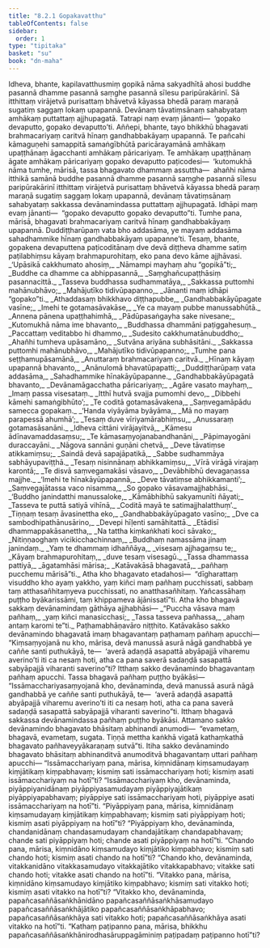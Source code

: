 ```yaml
---
title: "8.2.1 Gopakavatthu"
tableOfContents: false
sidebar:
  order: 1
type: "tipitaka"
basket: "su"
book: "dn-maha"
---
```



<DynamicBreadcrumb />

<Division number="353" book="dn-maha" bookNo="7" page="216">

<Paragraph number="851" book="dn-maha">
Idheva, bhante, kapilavatthusmiṃ gopikā nāma sakyadhītā ahosi buddhe pasannā dhamme pasannā saṃghe pasannā sīlesu paripūrakārinī. Sā itthittaṃ virājetvā purisattaṃ bhāvetvā kāyassa bhedā paraṃ maraṇā sugatiṃ saggaṃ lokaṃ upapannā. Devānaṃ tāvatiṃsānaṃ sahabyataṃ amhākaṃ puttattaṃ ajjhupagatā. Tatrapi naṃ evaṃ jānanti—  ‘gopako devaputto, gopako devaputto’ti. Aññepi, bhante, tayo bhikkhū bhagavati brahmacariyaṃ caritvā hīnaṃ gandhabbakāyaṃ upapannā. Te pañcahi kāmaguṇehi samappitā samaṅgībhūtā paricārayamānā amhākaṃ upaṭṭhānaṃ āgacchanti amhākaṃ pāricariyaṃ. Te amhākaṃ upaṭṭhānaṃ āgate amhākaṃ pāricariyaṃ gopako devaputto paṭicodesi—  ‘kutomukhā nāma tumhe, mārisā, tassa bhagavato dhammaṃ assuttha—  ahañhi nāma itthikā samānā buddhe pasannā dhamme pasannā saṃghe pasannā sīlesu paripūrakārinī itthittaṃ virājetvā purisattaṃ bhāvetvā kāyassa bhedā paraṃ maraṇā sugatiṃ saggaṃ lokaṃ upapannā, devānaṃ tāvatiṃsānaṃ sahabyataṃ sakkassa devānamindassa puttattaṃ ajjhupagatā. Idhāpi maṃ evaṃ jānanti—  “gopako devaputto gopako devaputto”ti. Tumhe pana, mārisā, bhagavati brahmacariyaṃ caritvā hīnaṃ gandhabbakāyaṃ upapannā. Duddiṭṭharūpaṃ vata bho addasāma, ye mayaṃ addasāma sahadhammike hīnaṃ gandhabbakāyaṃ upapanne’ti. Tesaṃ, bhante, gopakena devaputtena paṭicoditānaṃ dve devā diṭṭheva dhamme satiṃ paṭilabhiṃsu kāyaṃ brahmapurohitaṃ, eko pana devo kāme ajjhāvasi.
</Paragraph>

</Division>
<Division number="354" book="dn-maha" bookNo="7" page="217">

<Paragraph number="852" type="verses" book="dn-maha">
_‘Upāsikā cakkhumato ahosiṃ,_  
_Nāmampi mayhaṃ ahu “gopikā”ti;_  
_Buddhe ca dhamme ca abhippasannā,_  
_Saṃghañcupaṭṭhāsiṃ pasannacittā._  

</Paragraph>

<Paragraph number="853" type="verses" book="dn-maha">
_Tasseva buddhassa sudhammatāya,_  
_Sakkassa puttomhi mahānubhāvo;_  
_Mahājutīko tidivūpapanno,_  
_Jānanti maṃ idhāpi “gopako”ti._  

</Paragraph>

<Paragraph number="854" type="verses" book="dn-maha">
_Athaddasaṃ bhikkhavo diṭṭhapubbe,_  
_Gandhabbakāyūpagate vasīne;_  
_Imehi te gotamasāvakāse,_  
_Ye ca mayaṃ pubbe manussabhūtā._  

</Paragraph>

<Paragraph number="855" type="verses" book="dn-maha">
_Annena pānena upaṭṭhahimhā,_  
_Pādūpasaṅgayha sake nivesane;_  
_Kutomukhā nāma ime bhavanto,_  
_Buddhassa dhammāni paṭiggahesuṃ._  

</Paragraph>

<Paragraph number="856" type="verses" book="dn-maha">
_Paccattaṃ veditabbo hi dhammo,_  
_Sudesito cakkhumatānubuddho;_  
_Ahañhi tumheva upāsamāno,_  
_Sutvāna ariyāna subhāsitāni._  

</Paragraph>

<Paragraph number="857" type="verses" book="dn-maha">
_Sakkassa puttomhi mahānubhāvo,_  
_Mahājutīko tidivūpapanno;_  
_Tumhe pana seṭṭhamupāsamānā,_  
_Anuttaraṃ brahmacariyaṃ caritvā._  

</Paragraph>

<Paragraph number="858" type="verses" book="dn-maha">
_Hīnaṃ kāyaṃ upapannā bhavanto,_  
_Anānulomā bhavatūpapatti;_  
_Duddiṭṭharūpaṃ vata addasāma,_  
_Sahadhammike hīnakāyūpapanne._  

</Paragraph>

<Paragraph number="859" type="verses" book="dn-maha">
_Gandhabbakāyūpagatā bhavanto,_  
_Devānamāgacchatha pāricariyaṃ;_  
_Agāre vasato mayhaṃ,_  
_Imaṃ passa visesataṃ._  

</Paragraph>

<Paragraph number="860" type="verses" book="dn-maha">
_Itthī hutvā svajja pumomhi devo,_  
_Dibbehi kāmehi samaṅgibhūto’;_  
_Te coditā gotamasāvakena,_  
_Saṃvegamāpādu samecca gopakaṃ._  

</Paragraph>

<Paragraph number="861" type="verses" book="dn-maha">
_‘Handa viyāyāma byāyāma,_  
_Mā no mayaṃ parapessā ahumhā’;_  
_Tesaṃ duve vīriyamārabhiṃsu,_  
_Anussaraṃ gotamasāsanāni._  

</Paragraph>

<Paragraph number="862" type="verses" book="dn-maha">
_Idheva cittāni virājayitvā,_  
_Kāmesu ādīnavamaddasaṃsu;_  
_Te kāmasaṃyojanabandhanāni,_  
_Pāpimayogāni duraccayāni._  

</Paragraph>

<Paragraph number="863" type="verses" book="dn-maha">
_Nāgova sannāni guṇāni chetvā,_  
_Deve tāvatiṃse atikkamiṃsu;_  
_Saindā devā sapajāpatikā,_  
_Sabbe sudhammāya sabhāyupaviṭṭhā._  

</Paragraph>

<Paragraph number="864" type="verses" book="dn-maha">
_Tesaṃ nisinnānaṃ abhikkamiṃsu,_  
_Vīrā virāgā virajaṃ karontā;_  
_Te disvā saṃvegamakāsi vāsavo,_  
_Devābhibhū devagaṇassa majjhe._  

</Paragraph>

<Paragraph number="865" type="verses" book="dn-maha">
_‘Imehi te hīnakāyūpapannā,_  
_Deve tāvatiṃse abhikkamanti’;_  
_Saṃvegajātassa vaco nisamma,_  
_So gopako vāsavamajjhabhāsi._  

</Paragraph>

<Paragraph number="866" type="verses" book="dn-maha">
_‘Buddho janindatthi manussaloke,_  
_Kāmābhibhū sakyamunīti ñāyati;_  
_Tasseva te puttā satiyā vihīnā,_  
_Coditā mayā te satimajjhalatthuṃ’._  

</Paragraph>

<Paragraph number="867" type="verses" book="dn-maha">
_Tiṇṇaṃ tesaṃ āvasinettha eko,_  
_Gandhabbakāyūpagato vasīno;_  
_Dve ca sambodhipathānusārino,_  
_Devepi hīḷenti samāhitattā._  

</Paragraph>

<Paragraph number="868" type="verses" book="dn-maha">
_Etādisī dhammappakāsanettha,_  
_Na tattha kiṃkaṅkhati koci sāvako;_  
_Nitiṇṇaoghaṃ vicikicchachinnaṃ,_  
_Buddhaṃ namassāma jinaṃ janindaṃ._  

</Paragraph>

<Paragraph number="869" type="verses" book="dn-maha">
_Yaṃ te dhammaṃ idhaññāya,_  
_visesaṃ ajjhagaṃsu te;_  
_Kāyaṃ brahmapurohitaṃ,_  
_duve tesaṃ visesagū._  

</Paragraph>

<Paragraph number="870" type="verses" book="dn-maha">
_Tassa dhammassa pattiyā,_  
_āgatamhāsi mārisa;_  
_Katāvakāsā bhagavatā,_  
_pañhaṃ pucchemu mārisā”ti._  

</Paragraph>

</Division>
<Division number="355" book="dn-maha" bookNo="7" page="219">

<Paragraph number="871" book="dn-maha">
Atha kho bhagavato etadahosi—  “dīgharattaṃ visuddho kho ayaṃ yakkho, yaṃ kiñci maṃ pañhaṃ pucchissati, sabbaṃ taṃ atthasañhitaṃyeva pucchissati, no anatthasañhitaṃ. Yañcassāhaṃ puṭṭho byākarissāmi, taṃ khippameva ājānissatī”ti.
</Paragraph>

</Division>
<Division number="356" book="dn-maha" bookNo="7" page="220">

<Paragraph number="872" book="dn-maha">
Atha kho bhagavā sakkaṃ devānamindaṃ gāthāya ajjhabhāsi—
</Paragraph>

<Paragraph number="873" type="verses" book="dn-maha">
_“Puccha vāsava maṃ pañhaṃ,_  
_yaṃ kiñci manasicchasi;_  
_Tassa tasseva pañhassa,_  
_ahaṃ antaṃ karomi te”ti._  


</Paragraph>
</Division>

<Paragraph number="874" type="center" book="dn-maha">
Paṭhamabhāṇavāro niṭṭhito.


</Paragraph>

<Division number="357" book="dn-maha" bookNo="7" page="220">

<Paragraph number="875" book="dn-maha">
Katāvakāso sakko devānamindo bhagavatā imaṃ bhagavantaṃ paṭhamaṃ pañhaṃ apucchi—
</Paragraph>

<Paragraph number="876" book="dn-maha">
“Kiṃsaṃyojanā nu kho, mārisa, devā manussā asurā nāgā gandhabbā ye caññe santi puthukāyā, te—  ‘averā adaṇḍā asapattā abyāpajjā viharemu averino’ti iti ca nesaṃ hoti, atha ca pana saverā sadaṇḍā sasapattā sabyāpajjā viharanti saverino”ti? Itthaṃ sakko devānamindo bhagavantaṃ pañhaṃ apucchi. Tassa bhagavā pañhaṃ puṭṭho byākāsi—
</Paragraph>

<Paragraph number="877" book="dn-maha">
“Issāmacchariyasaṃyojanā kho, devānaminda, devā manussā asurā nāgā gandhabbā ye caññe santi puthukāyā, te—  ‘averā adaṇḍā asapattā abyāpajjā viharemu averino’ti iti ca nesaṃ hoti, atha ca pana saverā sadaṇḍā sasapattā sabyāpajjā viharanti saverino”ti. Itthaṃ bhagavā sakkassa devānamindassa pañhaṃ puṭṭho byākāsi. Attamano sakko devānamindo bhagavato bhāsitaṃ abhinandi anumodi—  “evametaṃ, bhagavā, evametaṃ, sugata. Tiṇṇā mettha kaṅkhā vigatā kathaṃkathā bhagavato pañhaveyyākaraṇaṃ sutvā”ti.
</Paragraph>

</Division>
<Division number="358" book="dn-maha" bookNo="7" page="220">

<Paragraph number="878" book="dn-maha">
Itiha sakko devānamindo bhagavato bhāsitaṃ abhinanditvā anumoditvā bhagavantaṃ uttari pañhaṃ apucchi—
</Paragraph>

<Paragraph number="879" book="dn-maha">
“Issāmacchariyaṃ pana, mārisa, kiṃnidānaṃ kiṃsamudayaṃ kiṃjātikaṃ kiṃpabhavaṃ; kismiṃ sati issāmacchariyaṃ hoti; kismiṃ asati issāmacchariyaṃ na hotī”ti? “Issāmacchariyaṃ kho, devānaminda, piyāppiyanidānaṃ piyāppiyasamudayaṃ piyāppiyajātikaṃ piyāppiyapabhavaṃ; piyāppiye sati issāmacchariyaṃ hoti, piyāppiye asati issāmacchariyaṃ na hotī”ti.
</Paragraph>

<Paragraph number="880" book="dn-maha">
“Piyāppiyaṃ pana, mārisa, kiṃnidānaṃ kiṃsamudayaṃ kiṃjātikaṃ kiṃpabhavaṃ; kismiṃ sati piyāppiyaṃ hoti; kismiṃ asati piyāppiyaṃ na hotī”ti? “Piyāppiyaṃ kho, devānaminda, chandanidānaṃ chandasamudayaṃ chandajātikaṃ chandapabhavaṃ; chande sati piyāppiyaṃ hoti; chande asati piyāppiyaṃ na hotī”ti.
</Paragraph>

<Paragraph number="881" book="dn-maha">
“Chando pana, mārisa, kiṃnidāno kiṃsamudayo kiṃjātiko kiṃpabhavo; kismiṃ sati chando hoti; kismiṃ asati chando na hotī”ti? “Chando kho, devānaminda, vitakkanidāno vitakkasamudayo vitakkajātiko vitakkapabhavo; vitakke sati chando hoti; vitakke asati chando na hotī”ti.
</Paragraph>

<Paragraph number="882" book="dn-maha">
“Vitakko pana, mārisa, kiṃnidāno kiṃsamudayo kiṃjātiko kiṃpabhavo; kismiṃ sati vitakko hoti; kismiṃ asati vitakko na hotī”ti? “Vitakko kho, devānaminda, papañcasaññāsaṅkhānidāno papañcasaññāsaṅkhāsamudayo papañcasaññāsaṅkhājātiko papañcasaññāsaṅkhāpabhavo; papañcasaññāsaṅkhāya sati vitakko hoti; papañcasaññāsaṅkhāya asati vitakko na hotī”ti.
</Paragraph>

<Paragraph number="883" book="dn-maha">
“Kathaṃ paṭipanno pana, mārisa, bhikkhu papañcasaññāsaṅkhānirodhasāruppagāminiṃ paṭipadaṃ paṭipanno hotī”ti?
</Paragraph>
</Division>
